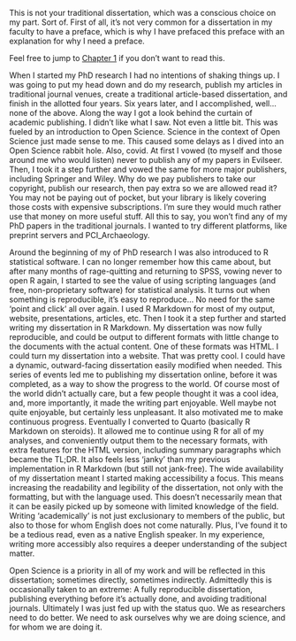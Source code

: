 This is not your traditional dissertation, which was a conscious choice
on my part. Sort of. First of all, it's not very common for a dissertation
in my faculty to have a preface, which is why I have prefaced this preface
with an explanation for why I need a preface.

Feel free to jump to [Chapter 1](01-intro.qmd) if you don't want to read this.

When I started my PhD research I had no intentions of shaking things up.
I was going to put my head down and do my research, publish my articles in
traditional journal venues, create a traditional article-based dissertation,
and finish in the allotted four years. Six years later, and I accomplished,
well... none of the above. Along the way I got a look behind the curtain
of academic publishing. I didn't like what I saw. Not even a little bit.
This was fueled by an introduction to Open Science. Science in the context of
Open Science just made sense to me. This caused some delays as I dived into an
Open Science rabbit hole. Also, covid.
At first I vowed (to myself and those around me who would listen) never
to publish any of my papers in Evilseer. Then, I took it a step further
and vowed the same for more major publishers, including Springer and
Wiley. Why do we pay publishers to take our copyright, publish our research,
then pay extra so we are allowed read it? You may not be paying out of pocket,
but your library is likely covering those costs with expensive subscriptions.
I'm sure they would much rather use that money on more useful stuff. All this to
say, you won't find any of my PhD papers in the traditional journals.
I wanted to try different platforms, like preprint servers and PCI_Archaeology.

Around the beginning of my of PhD research I was also introduced to
R statistical software. I can no longer remember how this came about,
but after many months of rage-quitting
and returning to SPSS, vowing never to open R again, I started to
see the value of using scripting languages (and free, non-proprietary software)
for statistical analysis.
It turns out when something is reproducible, it's easy to reproduce...
No need for the same 'point and click' all over again. I used R Markdown for most
of my output, website, presentations, articles, etc. Then I took it a step further
and started writing my dissertation in R Markdown. My dissertation was now fully
reproducible, and could be output to different formats with little change to
the documents with the actual content. One of these formats was HTML.
I could turn my dissertation into a website. That was pretty cool. I could
have a dynamic, outward-facing dissertation easily modified when needed.
This series of events led me to publishing my dissertation online,
before it was completed, as
a way to show the progress to the world. Of course most of the world
didn't actually care, but a few people thought it was a cool idea, and,
more importantly, it made the writing part enjoyable. Well maybe
not quite enjoyable, but certainly less unpleasant. It also motivated
me to make continuous progress. Eventually I converted to Quarto (basically R
Markdown on steroids). It allowed me to continue using
R for all of my analyses, and conveniently output them to the necessary formats,
with extra features for the HTML version, including summary paragraphs which
became the TL;DR.
It also feels less 'janky' than my previous implementation in R Markdown (but still
not jank-free).
The wide availability of my dissertation meant I started making accessibility a
focus. This means increasing the readability and
legibility of the dissertation, not only with the formatting, but with the
language used. This doesn't necessarily mean that it can be easily picked
up by someone with limited knowledge of the field. Writing 'academically' is
not just exclusionary to members of the public, but also to those for whom
English does not come naturally. Plus, I've found it to be a tedious read, even
as a native English speaker. In my experience, writing more accessibly also
requires a deeper understanding of the subject matter.

Open Science is a priority in all of my work and will be reflected in this
dissertation; sometimes directly, sometimes indirectly. Admittedly this is
occasionally taken to an extreme: A fully reproducible dissertation, publishing
everything before it's actually done, and avoiding traditional journals. Ultimately
I was just fed up with the status quo. We as researchers need to do better.
We need to ask ourselves why we are doing science, and for whom we are doing it.

